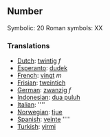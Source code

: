 ==Number==

Symbolic: 20
Roman symbols: XX

===Translations===

*[[Dutch]]: [[twintig]] ''f''
*[[Esperanto]]: [[dudek]]
*[[French]]: [[vingt]] ''m''
*[[Frisian]]: [[tweintich]]
*[[German]]: [[zwanzig]] ''f''
*[[Indonesian]]: [[dua puluh]]
*[[Italian]]: [[]] ''''
*[[Norwegian]]: [[tjue]]
*[[Spanish]]: [[veinte]] ''''
*[[Turkish]]: [[yirmi]]